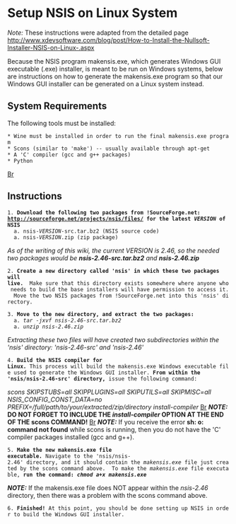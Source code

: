 = Setup NSIS on Linux System =
''Note:'' These instructions were adapted from the detailed page http://www.xdevsoftware.com/blog/post/How-to-Install-the-Nullsoft-Installer-NSIS-on-Linux-.aspx

Because the NSIS program makensis.exe, which generates Windows GUI executable (.exe) installer, is meant to be run on Windows systems, below are instructions on how to generate the makensis.exe program so that our Windows GUI installer can be generated on a Linux system instead.

== System Requirements ==
The following tools must be installed:
 * Wine must be installed in order to run the final makensis.exe program
 * Scons (similar to 'make') -- usually available through apt-get
 * A 'C' compiler (gcc and g++ packages)
 * Python

[[Br]]

== Instructions ==

 1. '''Download the following two packages from !SourceForge.net: http://sourceforge.net/projects/nsis/files/ for the latest ''VERSION'' of NSIS'''
   a. nsis-''VERSION''-src.tar.bz2 (NSIS source code)
   a. nsis-''VERSION''.zip (zip package)
''As of the writing of this wiki, the current VERSION is 2.46, so the needed two packages would be '''nsis-2.46-src.tar.bz2''' and '''nsis-2.46.zip'''''

 2. '''Create a new directory called 'nsis' in which these two packages will live.'''  Make sure that this directory exists somewhere where anyone who needs to build the base installers will have permission to access it.  Move the two NSIS packages from !SourceForge.net into this 'nsis' directory.

 3. '''Move to the new directory, and extract the two packages:'''
   a. ''tar -jxvf nsis-2.46-src.tar.bz2''
   a. ''unzip nsis-2.46.zip''
''Extracting these two files will have created two subdirectories within the 'nsis' directory: 'nsis-2.46-src' and 'nsis-2.46' ''

 4. '''Build the NSIS compiler for Linux.''' This process will build the makensis.exe Windows executable file used to generate the Windows GUI installer. '''From within the 'nsis/nsis-2.46-src' directory,''' issue the following command:
''scons SKIPSTUBS=all SKIPPLUGINS=all SKIPUTILS=all SKIPMISC=all NSIS_CONFIG_CONST_DATA=no PREFIX=/full/path/to/your/extracted/zip/directory install-compiler''
[[Br]]
'''''NOTE:'' DO NOT FORGET TO INCLUDE THE ''install-compiler'' OPTION AT THE END OF THE scons COMMAND! '''
[[Br]]
'''''NOTE:''''' If you receive the error '''sh: o: command not found''' while scons is running, then you do not have the 'C' compiler packages installed (gcc and g++).

 5. '''Make the new makensis.exe file executable.''' Navigate to the 'nsis/nsis-2.46' directory, and it should contain the ''makensis.exe'' file just created by the scons command above.  To make the ''makensis.exe'' file executable, '''run the command: ''chmod a+x makensis.exe'''''
'''''NOTE:''''' If the makensis.exe file does NOT appear within the ''nsis-2.46'' directory, then there was a problem with the scons command above.

 6. '''Finished! ''' At this point, you should be done setting up NSIS in order to build the Windows GUI installer.